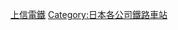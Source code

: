 {{Commonscat|Stations of Jōshin Electric Railway Co., Ltd.}}
{{DEFAULTSORT:Jōshin Electric Railway Co., Ltd.}}
[[Category:上信電鐵|]]
[[Category:日本各公司鐵路車站|Category:日本各公司鐵路車站]]